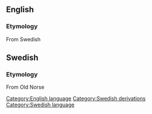{{wikipedia}}
== English ==
=== Etymology ===
From Swedish
== Swedish ==
=== Etymology ===
From Old Norse 

{{stub}}
[[Category:English language]]
[[Category:Swedish derivations]]
[[Category:Swedish language]]